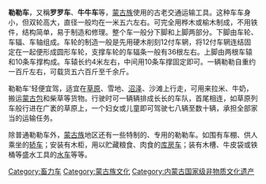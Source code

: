 {{unreferenced|time=2008-1-13}}
{{中国非物质文化遗产
|名称 = 蒙古族勒勒车制作技艺
|序号 = 396
|编号项目 =Ⅷ—46
|分类 = 传统技艺
|申报地区或单位 = [[内蒙古自治区|内蒙古自治区]][[东乌珠穆沁旗|东乌珠穆沁旗]]<br>内蒙古自治区[[阿鲁科尔沁旗|阿鲁科尔沁旗]]
|登录时间 = 2006年<br>2008年
|省区市1 = 内蒙古
}}
'''勒勒车'''，又稱'''罗罗车'''、'''牛牛车'''等，[[蒙古族|蒙古族]]使用的古老交通运输工具。这种车车身小，但双轮高大，直径一般均在一米五六左右。可完全用桦木或榆木制成，不用铁件，结构简单，易于制造和修理。整个车一般分下脚和上脚两部分。下脚由车轮、车辐、车轴组成。车轮的制造一般是先用硬木削刻12付车辋，将12付车辋连结固定在一起便形成圆形车轮，支撑车轮的车辐条一般有36根左右。上脚由两根车辕和10条车撑构成。车辕长约4米左右，中间用10条车撑固定即可。一辆勒勒自重约一百斤左右，可载货五六百斤至千余斤。

勒勒车'轻便宜驾，适宜在[[草原|草原]]、雪地、[[沼泽|沼泽]]、沙滩上行走，可用来拉米、牛奶，搬运[[蒙古包|蒙古包]]和柴草等货物。行驶时可一辆辆排成长长的车队，首尾相连，如草原列车般行进在广袤的草原上，一个妇女或儿童即可驾驶七八辆至数十辆，承担全部家当的运输任务。

除普通勒勒车外，[[蒙古族|蒙古族]]地区还有一些特制的、专用的勒勒车。如围有车棚、供人乘坐的[[轿车|轿车]]；安装有木柜，用以贮藏粮食、肉食的[[库房车|库房车]]；装有木槽、牛皮袋或铁桶等盛水工具的[[水车|水车]]等等。

[[Category:畜力车|Category:畜力车]]
[[Category:蒙古族文化|Category:蒙古族文化]]
[[Category:内蒙古国家级非物质文化遗产|Category:内蒙古国家级非物质文化遗产]]